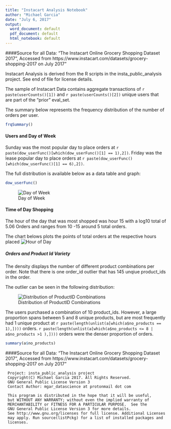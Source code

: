 ```yaml
---
title: "Instacart Analysis Notebook"
author: "Michael Garcia"
date: "July 6, 2017"
output:
  word_document: default
  pdf_document: default
  html_notebook: default
---
```

####Source for all Data:
"The Instacart Online Grocery Shopping Dataset 2017”, Accessed from https://www.instacart.com/datasets/grocery-shopping-2017 on July 2017"


Instacart Analysis is derived from the R scripts in the insta_public_analysis project. See end of file for license details.



The sample of Instacart Data contains aggregate transactions of `r paste(userCounts()[1])` and  `r paste(userCounts()[2])` unique users that are part of the "prior" eval_set. 

The summary below represents the frequency distribution of the number of orders per user.
```r
frqSummary()
```


#### Users and Day of Week 

Sunday was the most popular day to place orders at `r paste(dow_userFunc()[which(dow_userFunc()[1] == 1),2])`.
Friday was the lease popular day to place orders at `r paste(dow_userFunc()[which(dow_userFunc()[1] == 6),2])`.


The full distribution is available below as a data table and graph:
```r
dow_userFunc()
```

![Day of Week](dow_userPlot.png)

#### Time of Day Shopping
The hour of the day that was most shopped was hour 15 with a log10 total of 5.06 Orders and ranges from 10 -15 around 5 total orders.

The chart belows plots the points of total orders at the respective hours placed
![Hour of Day](time_usersPlot.png)




##### Orders and Product Id Variety
The density displays the number of different product combinations per order. Note that there is one order_id outlier that
has 145 unqiue product_ids in the order.

The outlier can be seen in the following distribution:

![Distribution of ProductID Combinations](prodcombinations.png)

The users purchased a combination of 10 product_ids. However, a large proportion spans between 5 and 8 unique products, but are most frequently had 1  unique product at `r paste(length(unlist(a[which(a$no_products == 1),])))` orders. `r paste(length(unlist(a[which(a$no_products <= 8 | a$no_products >1 ),])))` orders were the denser proportion of orders. 

```r
summary(a$no_products)
``` 

####Source for all Data:
"The Instacart Online Grocery Shopping Dataset 2017”, Accessed from https://www.instacart.com/datasets/grocery-shopping-2017 on July 2017"

     Project: insta_public_analysis project
     Copyright(C) Michael Garcia 2017. All Rights Reserved.
     GNU General Public License Version 3
     Contact Author: mgar_datascience at protonmail dot com     
                                                                                 
     This program is distributed in the hope that it will be useful,             
     but WITHOUT ANY WARRANTY; without even the implied warranty of              
     MERCHANTABILITY or FITNESS FOR A PARTICULAR PURPOSE.  See the               
     GNU General Public License Version 3 for more details.                      
     See http://www.gnu.org/licenses for full license. Additional Licenses 
     may apply. Run source(listPckg) for a list of installed packages and
     licenses.


